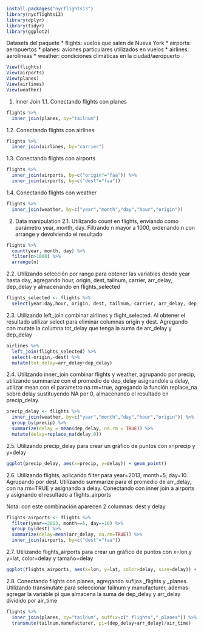 ```{r}
install.packages("nycflights13")
library(nycflights13)
library(dplyr)
library(tidyr)
library(ggplot2)
```

Datasets del paquete
* flights: vuelos que salen de Nueva York
* airports: aeropuertos
* planes: aviones particulares utilizados en vuelos
* airlines: aerolíneas
* weather: condiciones climáticas en la ciudad/aeropuerto
```{r}
View(flights)
View(airports)
View(planes)
View(airlines)
View(weather)
```

1. Inner Join
1.1. Conectando flights con planes
```{r}
flights %>%
  inner_join(planes, by="tailnum")
```

1.2. Conectando flights con airlines
```{r}
flights %>%
  inner_join(airlines, by="carrier")
```

1.3. Conectando flights con airports
```{r}
flights %>%
  inner_join(airports, by=c("origin"="faa")) %>%
  inner_join(airports, by=c("dest"="faa"))
```

1.4. Conectando flights con weather
```{r}
flights %>%
  inner_join(weather, by=c("year","month","day","hour","origin"))
```

2. Data manipulation
2.1. Utilizando count en flights, enviando como parámetro year, month, day.
Filtrando n mayor a 1000, ordenando n con arrange y devolviendo el resultado
```{r}
flights %>%
  count(year, month, day) %>%
  filter(n>1000) %>%
  arrange(n)
```

2.2. Utilizando selección por rango para obtener las variables desde year hasta day, agregando hour, origin, dest, tailnum, carrier, arr_delay, dep_delay y almacenando en flights_selected
```{r}
flights_selected <- flights %>%
  select(year:day,hour, origin, dest, tailnum, carrier, arr_delay, dep_delay)
```

2.3. Utilizando left_join combinar airlines y flight_selected. Al obtener el resultado utilizar select para eliminar columnas origin y dest. Agregando con mutate la columna tot_delay que tenga la suma de arr_delay y dep_delay
```{r}
airlines %>%
  left_join(flights_selected) %>%
  select(-origin,-dest) %>%
  mutate(tot_delay=arr_delay+dep_delay)
```

2.4. Utilizando inner_join combinar flights y weather, agrupando por precip, utilizando summarize con el promedio de dep_delay asignandole a delay, utilizar mean con el parametro na.rm=true, agregando la función replace_na sobre delay sustituyendo NA por 0, almacenando el resultado en precip_delay.
```{r}
precip_delay <- flights %>%
  inner_join(weather, by=c("year","month","day","hour","origin")) %>%
  group_by(precip) %>%
  summarize(delay = mean(dep_delay, na.rm = TRUE)) %>%
  mutate(delay=replace_na(delay,0))
```

2.5. Utilizando precip_delay para crear un gráfico de puntos con x=precip y y=delay
```{r}
ggplot(precip_delay, aes(x=precip, y=delay)) + geom_point()
```

2.6. Utilizando flights, aplicando filter para year=2013, month=5, day=10. Agrupando por dest. Utilizando summarize para el promedio de arr_delay, con na.rm=TRUE y asignando a delay. Conectando con inner join a airports y asignando el resultado a flights_airports

Nota: con este combinación aparecen 2 columnas: dest y delay
```{r}
flights_airports <- flights %>%
  filter(year==2013, month==5, day==10) %>%
  group_by(dest) %>%
  summarize(delay=mean(arr_delay, na.rm=TRUE)) %>%
  inner_join(airports, by=c("dest"="faa"))
```

2.7. Utilizando flights_airports para crear un gráfico de puntos con x=lon y y=lat, color=delay y tamaño=delay
```{r}
ggplot(flights_airports, aes(x=lon, y=lat, color=delay, size=delay)) + geom_point()
```

2.8. Conectando flights con planes, agregando sufijos _flights y _planes. Utilizando transmutate para seleccionar tailnum y manufacturer, ademas agregar la variable pi que almacena la suma de dep_delay y arr_delay dividido por air_time
```{r}
flights %>%
  inner_join(planes, by="tailnum", suffix=c("_flights","_planes")) %>%
  transmute(tailnum,manufacturer, pi=(dep_delay+arr_delay)/air_time)
```

























